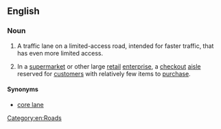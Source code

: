 ==English==

===Noun===
{{en-noun|head=[[express]] [[lane]]}}
{{wikipedia|Express lanes}}
{{wikipedia|Local-express lanes}}

# {{lb|en|chiefly|US}} A traffic lane on a limited-access road, intended for faster traffic, that has even more limited access.
# In a [[supermarket]] or other large [[retail]] [[enterprise]], a [[checkout]] [[aisle]] reserved for [[customer]]s with relatively few items to [[purchase]].

====Synonyms====
* {{sense|traffic lane for faster traffic}} [[core lane]]

[[Category:en:Roads]]